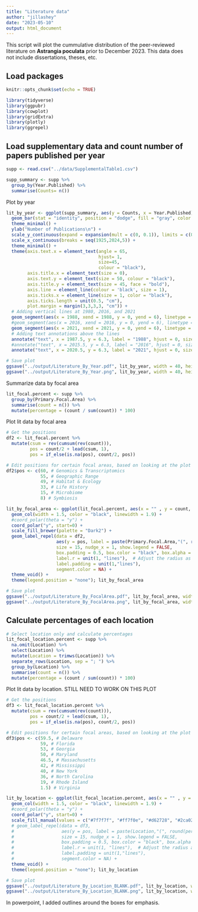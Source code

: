 ```yaml
---
title: "Literature data"
author: "jillashey"
date: "2023-05-10"
output: html_document
---
```


This script will plot the cummulative distribution of the peer-reviewed literature on **Astrangia poculata** prior to December 2023. This data does not include dissertations, theses, etc. 

## Load packages 
```r
knitr::opts_chunk$set(echo = TRUE)

library(tidyverse)
library(ggpubr)
library(cowplot)
library(gridExtra)
library(plotly)
library(ggrepel)
```

## Load supplementary data and count number of papers published per year 
```r
supp <- read.csv("../data/SupplementalTable1.csv")

supp_summary <- supp %>%
  group_by(Year.Published) %>%
  summarise(Counts= n())
```

Plot by year
```r
lit_by_year <- ggplot(supp_summary, aes(y = Counts, x = Year.Published)) + 
  geom_bar(stat = "identity", position = "dodge", fill = "gray", color = "black", width = 1, size = 2) + 
  theme_minimal() + 
  ylab("Number of Publications\n") + 
  scale_y_continuous(expand = expansion(mult = c(0, 0.1)), limits = c(0, 6.5), breaks = seq(0,6,1)) + 
  scale_x_continuous(breaks = seq(1925,2024,5)) + 
  theme_minimal() + 
  theme(axis.text.x = element_text(angle = 65, 
                                   hjust= 1, 
                                   size=45, 
                                   colour = "black"), 
        axis.title.x = element_text(size = 0), 
        axis.text.y = element_text(size = 50, colour = "black"), 
        axis.title.y = element_text(size = 45, face = "bold"), 
        axis.line = element_line(colour = 'black', size = 1), 
        axis.ticks.x = element_line(size = 1, color = "black"), 
        axis.ticks.length = unit(0.5, "cm"), 
        plot.margin = margin(3,3,3,3, "cm")) +
  # Adding vertical lines at 1980, 2016, and 2021
  geom_segment(aes(x = 1988, xend = 1988, y = 0, yend = 6), linetype = "dashed", color = "black", size = 2) +
  #geom_segment(aes(x = 2016, xend = 2016, y = 0, yend = 6), linetype = "dashed", color = "black", size = 2) +
  geom_segment(aes(x = 2021, xend = 2021, y = 0, yend = 6), linetype = "dashed", color = "black", size = 2) +
  # Adding text annotations above the lines
  annotate("text", x = 1987.5, y = 6.3, label = "1988", hjust = 0, size = 15, color = "black", angle = 45) +
  #annotate("text", x = 2015.5, y = 6.3, label = "2016", hjust = 0, size = 15, color = "black",  angle = 45) +
  annotate("text", x = 2020.5, y = 6.3, label = "2021", hjust = 0, size = 15, color = "black",  angle = 45)

# Save plot 
ggsave("../output/Literature_By_Year.pdf", lit_by_year, width = 40, height = 15)
ggsave("../output/Literature_By_Year.png", lit_by_year, width = 40, height = 15)
```

Summarize data by focal area 
```r
lit_focal.percent <- supp %>%
  group_by(Primary.Focal.Area) %>%
  summarise(count = n()) %>%
  mutate(percentage = (count / sum(count)) * 100)
```

Plot lit data by focal area 
```r
# Get the positions
df2 <- lit_focal.percent %>% 
  mutate(csum = rev(cumsum(rev(count))), 
         pos = count/2 + lead(csum, 1),
         pos = if_else(is.na(pos), count/2, pos))

# Edit positions for certain focal areas, based on looking at the plot 
df2$pos <- c(60, # Genomics & Transcriptomics 
             55, # Geographic Range
             49, # Habitat & Ecology 
             33, # Life History
             15, # Microbiome
             8) # Symbiosis 

lit_by_focal_area <- ggplot(lit_focal.percent, aes(x = "" , y = count, fill = fct_inorder(Primary.Focal.Area))) +
  geom_col(width = 1.5, color = "black", linewidth = 1.9) +
  #coord_polar(theta = "y") +
  coord_polar("y", start=0) + 
  scale_fill_brewer(palette = "Dark2") +
  geom_label_repel(data = df2,
                   aes(y = pos, label = paste(Primary.Focal.Area,"(", round(percentage, 1), "%)")),
                   size = 15, nudge_x = 1, show.legend = FALSE,
                   box.padding = 0.5, box.color = "black", box.alpha = 0.5,
                   label.r = unit(1, "lines"),  # Adjust the radius as needed
                   label.padding = unit(1,"lines"),
                   segment.color = NA) +
  theme_void() + 
  theme(legend.position = "none"); lit_by_focal_area

# Save plot 
ggsave("../output/Literature_By_FocalArea.pdf", lit_by_focal_area, width = 20, height = 15, units = c("in"))
ggsave("../output/Literature_By_FocalArea.png", lit_by_focal_area, width = 20, height = 15, units = c("in"))
```

## Calculate percentages of each location
```r
# Select location only and calculate percentages
lit_focal_location.percent <- supp %>%
  na.omit(Location) %>%
  select(Location) %>%
  mutate(Location = trimws(Location)) %>%
  separate_rows(Location, sep = "; ") %>%
  group_by(Location) %>%
  summarise(count = n()) %>%
  mutate(percentage = (count / sum(count)) * 100)
```

Plot lit data by location. STILL NEED TO WORK ON THIS PLOT 
```r
# Get the positions
df3 <- lit_focal_location.percent %>% 
  mutate(csum = rev(cumsum(rev(count))), 
         pos = count/2 + lead(csum, 1),
         pos = if_else(is.na(pos), count/2, pos))

# Edit positions for certain focal areas, based on looking at the plot 
df3$pos <- c(59.5, # Delaware 
             59, # Florida  
             53, # Georgia 
             50, # Maryland 
             46.5, # Massachusetts
             42, # Mississippi
             40, # New York 
             36, # North Carolina 
             19, # Rhode Island 
             1.5) # Virginia

lit_by_location <- ggplot(lit_focal_location.percent, aes(x = "" , y = count, fill = fct_inorder(Location))) +
  geom_col(width = 1.5, color = "black", linewidth = 1.9) +
  #coord_polar(theta = "y") +
  coord_polar("y", start=0) + 
  scale_fill_manual(values = c("#7f7f7f", "#ff7f0e", "#d62728", "#2ca02c", "#9467bd", "#8c564b", "#71ab94", "#1f77b4", "#bcbd22", "#eaa1a7")) +
  # geom_label_repel(data = df3,
  #                  aes(y = pos, label = paste(Location,"(", round(percentage, 1), "%)")),
  #                  size = 15, nudge_x = 1, show.legend = FALSE,
  #                  box.padding = 0.5, box.color = "black", box.alpha = 0.5, 
  #                  label.r = unit(1, "lines"),  # Adjust the radius as needed
  #                  label.padding = unit(1,"lines"),
  #                  segment.color = NA) +
  theme_void() + 
  theme(legend.position = "none"); lit_by_location

# Save plot 
ggsave("../output/Literature_By_Location_BLANK.pdf", lit_by_location, width = 20, height = 15, units = c("in"))
ggsave("../output/Literature_By_Location_BLANK.png", lit_by_location, width = 20, height = 15, units = c("in"))
```

In powerpoint, I added outlines around the boxes for emphasis. 

